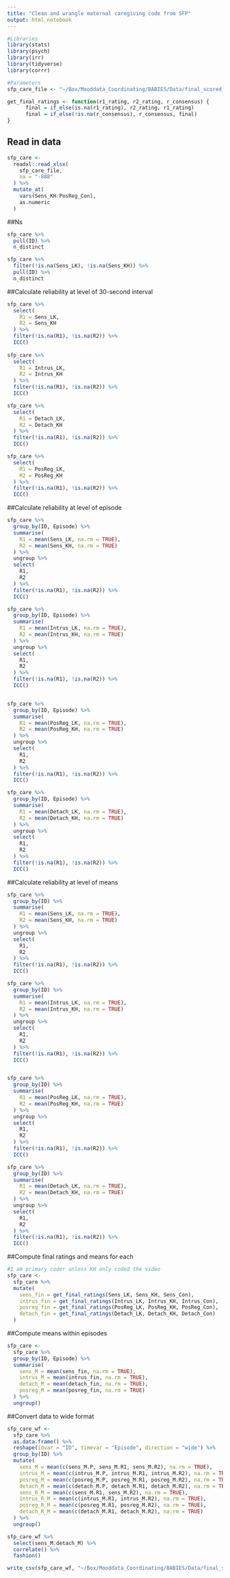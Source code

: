 ```yaml
---
title: "Clean and wrangle maternal caregiving code from SFP"
output: html_notebook
---
```


```r
#Libraries
library(stats)
library(psych)
library(irr)
library(tidyverse)
library(corrr)

#Parameters
sfp_care_file <- "~/Box/Mooddata_Coordinating/BABIES/Data/final_scored_data/lab_caregiving_behavior/raw_data/PCIRS_SFP_MASTER_20200319.xlsx"

get_final_ratings <- function(r1_rating, r2_rating, r_consensus) {
      final = if_else(is.na(r1_rating), r2_rating, r1_rating)
      final = if_else(!is.na(r_consensus), r_consensus, final)
}
```

## Read in data

```r
sfp_care <-
  readxl::read_xlsx(
    sfp_care_file, 
    na = "-888"
  ) %>% 
  mutate_at(
    vars(Sens_KH:PosReg_Con),
    as.numeric
  ) 
```

##Ns
```r
sfp_care %>% 
  pull(ID) %>% 
  n_distinct

sfp_care %>% 
  filter(!is.na(Sens_LK), !is.na(Sens_KH)) %>% 
  pull(ID) %>% 
  n_distinct
```

##Calculate reliability at level of 30-second interval
```r
sfp_care %>%
  select(
    R1 = Sens_LK,
    R2 = Sens_KH
  ) %>%
  filter(!is.na(R1), !is.na(R2)) %>%
  ICC()
  
sfp_care %>%
  select(
    R1 = Intrus_LK,
    R2 = Intrus_KH
  ) %>%
  filter(!is.na(R1), !is.na(R2)) %>%
  ICC()

sfp_care %>%
  select(
    R1 = Detach_LK,
    R2 = Detach_KH
  ) %>%
  filter(!is.na(R1), !is.na(R2)) %>%
  ICC()

sfp_care %>%
  select(
    R1 = PosReg_LK,
    R2 = PosReg_KH
  ) %>%
  filter(!is.na(R1), !is.na(R2)) %>%
  ICC()
```

##Calculate reliability at level of episode
```r
sfp_care %>%
  group_by(ID, Episode) %>%
  summarise(
    R1 = mean(Sens_LK, na.rm = TRUE),
    R2 = mean(Sens_KH, na.rm = TRUE)
  ) %>%
  ungroup %>%
  select(
    R1,
    R2
  ) %>%
  filter(!is.na(R1), !is.na(R2)) %>%
  ICC()

sfp_care %>%
  group_by(ID, Episode) %>%
  summarise(
    R1 = mean(Intrus_LK, na.rm = TRUE),
    R2 = mean(Intrus_KH, na.rm = TRUE)
  ) %>%
  ungroup %>%
  select(
    R1,
    R2
  ) %>%
  filter(!is.na(R1), !is.na(R2)) %>%
  ICC()


sfp_care %>%
  group_by(ID, Episode) %>%
  summarise(
    R1 = mean(PosReg_LK, na.rm = TRUE),
    R2 = mean(PosReg_KH, na.rm = TRUE)
  ) %>%
  ungroup %>%
  select(
    R1,
    R2
  ) %>%
  filter(!is.na(R1), !is.na(R2)) %>%
  ICC()

sfp_care %>%
  group_by(ID, Episode) %>%
  summarise(
    R1 = mean(Detach_LK, na.rm = TRUE),
    R2 = mean(Detach_KH, na.rm = TRUE)
  ) %>%
  ungroup %>%
  select(
    R1,
    R2
  ) %>%
  filter(!is.na(R1), !is.na(R2)) %>%
  ICC()

```

##Calculate reliability at level of means
```r
sfp_care %>%
  group_by(ID) %>%
  summarise(
    R1 = mean(Sens_LK, na.rm = TRUE),
    R2 = mean(Sens_KH, na.rm = TRUE)
  ) %>%
  ungroup %>%
  select(
    R1,
    R2
  ) %>%
  filter(!is.na(R1), !is.na(R2)) %>%
  ICC()

sfp_care %>%
  group_by(ID) %>%
  summarise(
    R1 = mean(Intrus_LK, na.rm = TRUE),
    R2 = mean(Intrus_KH, na.rm = TRUE)
  ) %>%
  ungroup %>%
  select(
    R1,
    R2
  ) %>%
  filter(!is.na(R1), !is.na(R2)) %>%
  ICC()


sfp_care %>%
  group_by(ID) %>%
  summarise(
    R1 = mean(PosReg_LK, na.rm = TRUE),
    R2 = mean(PosReg_KH, na.rm = TRUE)
  ) %>%
  ungroup %>%
  select(
    R1,
    R2
  ) %>%
  filter(!is.na(R1), !is.na(R2)) %>%
  ICC()

sfp_care %>%
  group_by(ID) %>%
  summarise(
    R1 = mean(Detach_LK, na.rm = TRUE),
    R2 = mean(Detach_KH, na.rm = TRUE)
  ) %>%
  ungroup %>%
  select(
    R1,
    R2
  ) %>%
  filter(!is.na(R1), !is.na(R2)) %>%
  ICC()

```

##Compute final ratings and means for each 
```r
#I am primary coder unless KH only coded the video
sfp_care <- 
  sfp_care %>%
  mutate(
    sens_fin = get_final_ratings(Sens_LK, Sens_KH, Sens_Con),
    intrus_fin = get_final_ratings(Intrus_LK, Intrus_KH, Intrus_Con),
    posreg_fin = get_final_ratings(PosReg_LK, PosReg_KH, PosReg_Con),
    detach_fin = get_final_ratings(Detach_LK, Detach_KH, Detach_Con)
  )
```

##Compute means within episodes
```r
sfp_care <- 
  sfp_care %>%
  group_by(ID, Episode) %>%
  summarise(
    sens_M = mean(sens_fin, na.rm = TRUE),
    intrus_M = mean(intrus_fin, na.rm = TRUE),
    detach_M = mean(detach_fin, na.rm = TRUE),
    posreg_M = mean(posreg_fin, na.rm = TRUE)
  ) %>% 
  ungroup()
```

##Convert data to wide format
```r
sfp_care_wf <-
  sfp_care %>%
  as.data.frame() %>%
  reshape(idvar = "ID", timevar = "Episode", direction = "wide") %>%
  group_by(ID) %>% 
  mutate(
    sens_M = mean(c(sens_M.P, sens_M.R1, sens_M.R2), na.rm = TRUE),
    intrus_M = mean(c(intrus_M.P, intrus_M.R1, intrus_M.R2), na.rm = TRUE),
    posreg_M = mean(c(posreg_M.P, posreg_M.R1, posreg_M.R2), na.rm = TRUE),
    detach_M = mean(c(detach_M.P, detach_M.R1, detach_M.R2), na.rm = TRUE),
    sens_R_M = mean(c(sens_M.R1, sens_M.R2), na.rm = TRUE),
    intrus_R_M = mean(c(intrus_M.R1, intrus_M.R2), na.rm = TRUE),
    posreg_R_M = mean(c(posreg_M.R1, posreg_M.R2), na.rm = TRUE),
    detach_R_M = mean(c(detach_M.R1, detach_M.R2), na.rm = TRUE)
  ) %>% 
  ungroup()
```

```r
sfp_care_wf %>% 
  select(sens_M:detach_M) %>% 
  correlate() %>% 
  fashion()
```

```r
write_csv(sfp_care_wf, "~/Box/Mooddata_Coordinating/BABIES/Data/final_scored_data/lab_caregiving_behavior/PCIRS_sfp_wf_20200319.csv")
```

